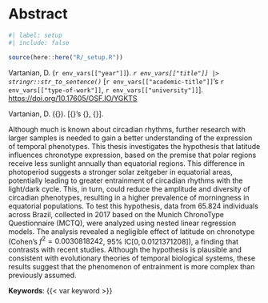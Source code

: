<!-- %:::% .common h1 begin %:::% -->
# Abstract {.unnumbered}
<!-- %:::% .common h1 end %:::% -->

```r
#| label: setup
#| include: false

source(here::here("R/_setup.R"))
```

Vartanian, D. (`r env_vars[["year"]]`). *`r env_vars[["title"]] |> stringr::str_to_sentence()`* [`r env_vars[["academic-title"]]`'s `r env_vars[["type-of-work"]]`, `r env_vars[["university"]]`]. [https://doi.org/10.17605/OSF.IO/YGKTS](https://doi.org/10.17605/OSF.IO/YGKTS)

::: {.content-visible when-format="pdf"}
<!-- %:::% vernacular-abstract reference begin %:::% -->
Vartanian, D. ({\imprimirdata}). \textit{\imprimirtitulo} [{\imprimirtipodetituloacademico}'s {\imprimirtipotrabalho}, {\imprimiruniversidade}].
<!-- %:::% vernacular-abstract reference end %:::% -->
:::

<!-- %:::% vernacular-abstract body begin %:::% -->
Although much is known about circadian rhythms, further research with larger samples is needed to gain a better understanding of the expression of temporal phenotypes. This thesis investigates the hypothesis that latitude influences chronotype expression, based on the premise that polar regions receive less sunlight annually than equatorial regions. This difference in photoperiod suggests a stronger solar zeitgeber in equatorial areas, potentially leading to greater entrainment of circadian rhythms with the light/dark cycle. This, in turn, could reduce the amplitude and diversity of circadian phenotypes, resulting in a higher prevalence of morningness in equatorial populations. To test this hypothesis, data from $65.824$ individuals across Brazil, collected in 2017 based on the Munich ChronoType Questionnaire (MCTQ), were analyzed using nested linear regression models. The analysis revealed a negligible effect of latitude on chronotype (Cohen’s $f^2 = 0.0030818242$, $95\% \ \text{IC}[0, 0.0121371208]$), a finding that contrasts with recent studies. Although the hypothesis is plausible and consistent with evolutionary theories of temporal biological systems, these results suggest that the phenomenon of entrainment is more complex than previously assumed.
<!-- %:::% vernacular-abstract body end %:::% -->

__Keywords__: {{< var keyword >}}

::: {.content-visible when-format="pdf"}
<!-- %:::% vernacular-abstract keywords begin %:::% -->
\hyphenpenalty=100000
\begin{tabular}{p{2.3cm} p{13.6cm}}
  \textbf{Keywords}: & Complexity science. Complex systems. Chronobiology. Biological rhythms. Chronotypes. Circadian phenotypes. Sleep. Entrainment. Latitude. MCTQ.
\end{tabular}
<!-- %:::% vernacular-abstract keywords end %:::% -->
:::
